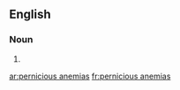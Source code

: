 ==English==

===Noun===
{{head|en|noun plural form}}

# {{plural of|pernicious anemia|lang=en}}

[[ar:pernicious anemias]]
[[fr:pernicious anemias]]